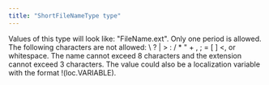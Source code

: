 ```yaml
---
title: "ShortFileNameType type"
---
```


Values of this type will look like: "FileName.ext". Only one period is allowed. The following characters are not allowed: \ ? | \> : / * " + , ; = [ ] \<, or whitespace. The name cannot exceed 8 characters and the extension cannot exceed 3 characters. The value could also be a localization variable with the format !(loc.VARIABLE).
